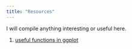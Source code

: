 ```yaml
---
title: "Resources"
---
```


I will compile anything interesting or useful here.

1. [useful functions in ggplot](ggplot.html) 